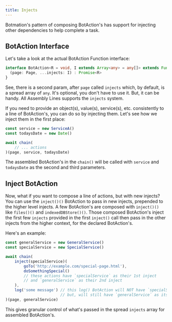 ---
title: Injects
---

Botmation's pattern of composing BotAction's has support for injecting other dependencies to help complete a task. 

## BotAction Interface

Let's take a look at the actual BotAction Function interface:
```typescript
interface BotAction<R = void, I extends Array<any> = any[]> extends Function {
  (page: Page, ...injects: I) : Promise<R>
}
```

See, there is a second param, after `page` called `injects` which, by default, is a spread array of `any`. It's optional, you don't have to use it. But, it can be handy. All Assembly Lines supports the `injects` system.

If you need to provide an object(s), value(s), service(s), etc. consistently to a line of BotAction's, you can do so by injecting them. Let's see how we inject them in the first place:

```typescript
const service = new ServiceA()
const todaysDate = new Date()

await chain(
    // ... actions
)(page, service, todaysDate)
```

The assembled BotAction's in the `chain()` will be called with `service` and `todaysDate` as the second and third parameters.

## Inject BotAction

Now, what if you want to compose a line of actions, but with new injects? You can use the `inject()()` BotAction to pass in new injects, prepended to the higher level injects. A few BotAction's are composed with `inject()()` like `files()()` and `indexedDBStore()()`. Those composed BotAction's inject the first few `injects` provided in the first `inject()` call then pass in the other injects from the higher context, for the declared BotAction's.

Here's an example:
```typescript
const generalService = new GeneralService()
const specialService = new SpecialService()

await chain(
    inject(specialService)(
        goTo('http://example.com/special-page.html'),
        doSomethingSpecial()
        // these actions have `specialService` as their 1st inject
        // and `generalService` as their 2nd inject
    ),
    log('some message') // this log() BotAction will NOT have `specialService` injected
                        // but, will still have `generalService` as its 1st inject
)(page, generalService)
```
This gives granular control of what's passed in the spread `injects` array for assembled BotAction's.